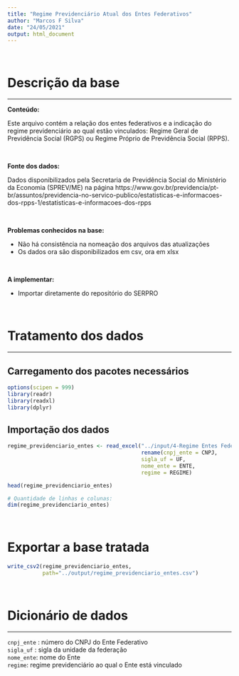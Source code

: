 ```yaml
---
title: "Regime Previdenciário Atual dos Entes Federativos"
author: "Marcos F Silva"
date: "24/05/2021"
output: html_document
---
```


</br>

# Descrição da base

----

**Conteúdo:** 

Este arquivo contém a relação dos entes federativos e a indicação do regime previdenciário ao qual estão vinculados: Regime Geral de Previdência Social (RGPS) ou Regime Próprio de Previdência Social (RPPS).


</br>

**Fonte dos dados:** 

Dados disponibilizados pela Secretaria de Previdência Social do Ministério  da Economia (SPREV/ME) na página https://www.gov.br/previdencia/pt-br/assuntos/previdencia-no-servico-publico/estatisticas-e-informacoes-dos-rpps-1/estatisticas-e-informacoes-dos-rpps

</br>

**Problemas conhecidos na base:** 

* Não há consistência na nomeação dos arquivos das atualizações
* Os dados ora são disponibilizados em csv, ora em xlsx

</br>

**A implementar:**

* Importar diretamente do repositório do SERPRO

</br>

# Tratamento dos dados

----

## Carregamento dos pacotes necessários

```r
options(scipen = 999)
library(readr)
library(readxl)
library(dplyr)
```


## Importação dos dados


```r
regime_previdenciario_entes <- read_excel("../input/4-Regime Entes Federativos_Atualizacao_mar_2021_Extração_Em_2021-04-19T15_33_58.xlsx") %>%
                                          rename(cnpj_ente = CNPJ, 
                                          sigla_uf = UF,
                                          nome_ente = ENTE,
                                          regime = REGIME)  

head(regime_previdenciario_entes)
```


```r
# Quantidade de linhas e colunas:
dim(regime_previdenciario_entes)
```


</br>

# Exportar a base tratada

```r
write_csv2(regime_previdenciario_entes,
           path="../output/regime_previdenciario_entes.csv")
```


</br>

# Dicionário de dados

----

`cnpj_ente` : número do CNPJ do Ente Federativo    
`sigla_uf` : sigla da unidade da federação    
`nome_ente`: nome do Ente   
`regime`: regime previdenciário ao qual o Ente está vinculado

</br>





